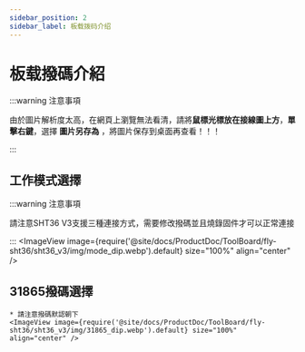 ```yaml
---
sidebar_position: 2
sidebar_label: 板载拨码介绍
---
```


# 板载撥碼介紹

:::warning 注意事項

由於圖片解析度太高，在網頁上瀏覽無法看清，請將**鼠標光標放在接線圖上方**，**單擊右鍵**，選擇 **圖片另存為** ，將圖片保存到桌面再查看！！！

:::


## 工作模式選擇

:::warning 注意事項

請注意SHT36 V3支援三種連接方式，需要修改撥碼並且燒錄固件才可以正常連接

:::
    <ImageView image={require('@site/docs/ProductDoc/ToolBoard/fly-sht36/sht36_v3/img/mode_dip.webp').default} size="100%" align="center" />

## 31865撥碼選擇

    * 請注意撥碼默認朝下
    <ImageView image={require('@site/docs/ProductDoc/ToolBoard/fly-sht36/sht36_v3/img/31865_dip.webp').default} size="100%" align="center" />
